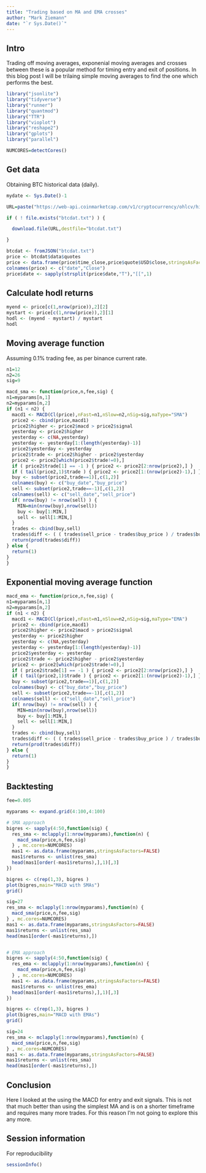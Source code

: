 ```yaml
---
title: "Trading based on MA and EMA crosses"
author: "Mark Ziemann"
date: "`r Sys.Date()`"
---
```


## Intro

Trading off moving averages, exponenial moving averages and crosses between these is a popular method for timing entry and exit of positions.
In this blog post I will be trilaing simple moving averages to find the one which performs the best.

```r

library("jsonlite")
library("tidyverse")
library("runner")
library("quantmod")
library("TTR")
library("vioplot")
library("reshape2")
library("gplots")
library("parallel")

NUMCORES=detectCores()

```

## Get data

Obtaining BTC historical data (daily).

```r

mydate <- Sys.Date()-1

URL=paste("https://web-api.coinmarketcap.com/v1/cryptocurrency/ohlcv/historical?symbol=BTC&convert=USD&interval=daily&time_start=2013-06-01&time_end=",mydate,sep="")

if ( ! file.exists("btcdat.txt") ) {

  download.file(URL,destfile="btcdat.txt")

}

btcdat <- fromJSON("btcdat.txt")
price <- btcdat$data$quotes
price <- data.frame(price$time_close,price$quote$USD$close,stringsAsFactors=FALSE)
colnames(price) <- c("date","Close")
price$date <- sapply(strsplit(price$date,"T"),"[[",1)

```

## Calculate hodl returns

```r

myend <- price[c(1,nrow(price)),2][2] 
mystart <- price[c(1,nrow(price)),2][1] 
hodl <- (myend - mystart) / mystart
hodl

```


## Moving average function

Assuming 0.1% trading fee, as per binance current rate.

```r


n1=12
n2=26
sig=9

macd_sma <- function(price,n,fee,sig) {
n1=myparams[n,1]
n2=myparams[n,2]
if (n1 < n2) { 
  macd1 <- MACD(Cl(price),nFast=n1,nSlow=n2,nSig=sig,maType="SMA")
  price2 <- cbind(price,macd1)
  price2$higher <- price2$macd > price2$signal
  yesterday <- price2$higher
  yesterday <- c(NA,yesterday)
  yesterday <- yesterday[1:(length(yesterday)-1)]
  price2$yesterday <- yesterday
  price2$trade <- price2$higher - price2$yesterday
  price2 <- price2[which(price2$trade!=0),]
  if ( price2$trade[1] == -1 ) { price2 <- price2[2:nrow(price2),] }
  if ( tail(price2,1)$trade ) { price2 <- price2[1:(nrow(price2)-1),] }
  buy <- subset(price2,trade==1)[,c(1,2)]
  colnames(buy) <- c("buy_date","buy_price")
  sell <- subset(price2,trade==-1)[,c(1,2)]
  colnames(sell) <- c("sell_date","sell_price")
  if( nrow(buy) != nrow(sell) ) {
    MIN=min(nrow(buy),nrow(sell))
    buy <- buy[1:MIN,]
    sell <- sell[1:MIN,]
  }
  trades <- cbind(buy,sell)
  trades$diff <- ( ( trades$sell_price - trades$buy_price ) / trades$buy_price ) +1 - ( 2 * fee )
  return(prod(trades$diff))
} else {
  return(1)
}
}

```

## Exponential moving average function


```r

macd_ema <- function(price,n,fee,sig) {
n1=myparams[n,1]
n2=myparams[n,2]
if (n1 < n2) {
  macd1 <- MACD(Cl(price),nFast=n1,nSlow=n2,nSig=sig,maType="EMA")
  price2 <- cbind(price,macd1)
  price2$higher <- price2$macd > price2$signal
  yesterday <- price2$higher
  yesterday <- c(NA,yesterday)
  yesterday <- yesterday[1:(length(yesterday)-1)]
  price2$yesterday <- yesterday
  price2$trade <- price2$higher - price2$yesterday
  price2 <- price2[which(price2$trade!=0),]
  if ( price2$trade[1] == -1 ) { price2 <- price2[2:nrow(price2),] }
  if ( tail(price2,1)$trade ) { price2 <- price2[1:(nrow(price2)-1),] }
  buy <- subset(price2,trade==1)[,c(1,2)]
  colnames(buy) <- c("buy_date","buy_price")
  sell <- subset(price2,trade==-1)[,c(1,2)]
  colnames(sell) <- c("sell_date","sell_price")
  if( nrow(buy) != nrow(sell) ) {
    MIN=min(nrow(buy),nrow(sell))
    buy <- buy[1:MIN,]
    sell <- sell[1:MIN,]
  }
  trades <- cbind(buy,sell)
  trades$diff <- ( ( trades$sell_price - trades$buy_price ) / trades$buy_price ) +1 - ( 2 * fee )
  return(prod(trades$diff))
} else {
  return(1)
}
}

```

## Backtesting

```r

fee=0.005

myparams <- expand.grid(4:100,4:100)

# SMA approach
bigres <- sapply(4:50,function(sig) {
  res_sma <- mclapply(1:nrow(myparams),function(n) {
    macd_sma(price,n,fee,sig) 
  } , mc.cores=NUMCORES)
  mas1 <- as.data.frame(myparams,stringsAsFactors=FALSE)
  mas1$returns <- unlist(res_sma)
  head(mas1[order(-mas1$returns),],1)[,3]
})

bigres <- c(rep(1,3), bigres )
plot(bigres,main="MACD with SMAs")
grid()

sig=27
res_sma <- mclapply(1:nrow(myparams),function(n) {
  macd_sma(price,n,fee,sig)
} , mc.cores=NUMCORES)
mas1 <- as.data.frame(myparams,stringsAsFactors=FALSE)
mas1$returns <- unlist(res_sma)
head(mas1[order(-mas1$returns),])


# EMA approach
bigres <- sapply(4:50,function(sig) {
  res_ema <- mclapply(1:nrow(myparams),function(n) {
    macd_ema(price,n,fee,sig)
  } , mc.cores=NUMCORES)
  mas1 <- as.data.frame(myparams,stringsAsFactors=FALSE)
  mas1$returns <- unlist(res_ema)
  head(mas1[order(-mas1$returns),],1)[,3]
})

bigres <- c(rep(1,3), bigres )
plot(bigres,main="MACD with EMAs")
grid()

sig=24
res_sma <- mclapply(1:nrow(myparams),function(n) {
  macd_sma(price,n,fee,sig)
} , mc.cores=NUMCORES)
mas1 <- as.data.frame(myparams,stringsAsFactors=FALSE)
mas1$returns <- unlist(res_sma)
head(mas1[order(-mas1$returns),])

```

## Conclusion

Here I looked at the using the MACD for entry and exit signals. 
This is not that much better than using the simplest MA and is on a shorter timeframe and requires many more trades.
For this reason I'm not going to explore this any more.

## Session information

For reproducibility

```r

sessionInfo()

```
